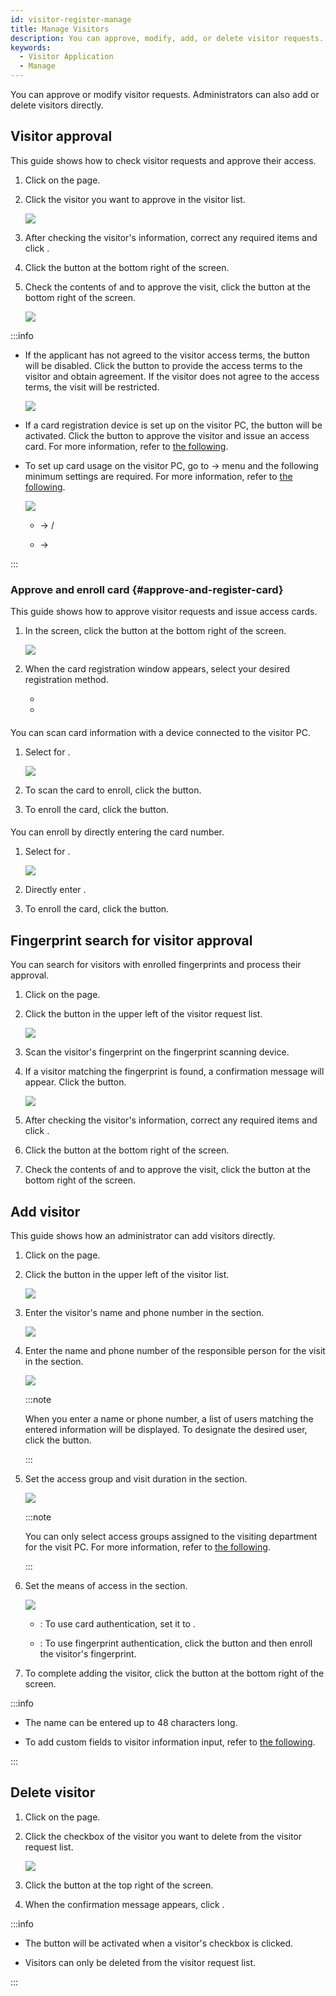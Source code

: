 ```yaml
---
id: visitor-register-manage
title: Manage Visitors
description: You can approve, modify, add, or delete visitor requests.
keywords:
  - Visitor Application
  - Manage
---
```


You can approve or modify visitor requests. Administrators can also add or delete visitors directly.

## Visitor approval

This guide shows how to check visitor requests and approve their access.

1. Click <Cmd sid='shell.header.visitor' /> on the <Cmd sid='shell.header.launcher' /> page.

2. Click the visitor you want to approve in the visitor list.

   <Image src='/img/biostarx-visitor-register-lists.png' />

3. After checking the visitor's information, correct any required items and click <Cmd sid='common.edit' product='2' />.

4. Click the <Cmd sid='visitor.status.checkIn' product='2' /> button at the bottom right of the screen.

5. Check the contents of <Cmd sid='visitor.visitRegisterInfo' product='2' /> and to approve the visit, click the <Cmd sid='button.checkin' product='2' /> button at the bottom right of the screen.

   <Image src='/img/biostarx-visitor-register-item-approved.png' />

:::info

* If the applicant has not agreed to the visitor access terms, the <Cmd sid='button.checkin' product='2' /> button will be disabled. Click the <Cmd sid='visitor.term.watch' product='2' /> button to provide the access terms to the visitor and obtain agreement. If the visitor does not agree to the access terms, the visit will be restricted.

  <Image src='/img/visitor-register-manage-view-term.png' />

* If a card registration device is set up on the visitor PC, the <Cmd sid='visitor.button.approveAndRegisterCard' product='2' /> button will be activated. Click the <Cmd sid='visitor.button.approveAndRegisterCard' product='2' /> button to approve the visitor and issue an access card. For more information, refer to [the following](#approve-and-register-card).

* To set up card usage on the visitor PC, go to <Cmd sid='shell.header.setting' /> → <Cmd sid='shell.header.visitor' /> menu and the following minimum settings are required. For more information, refer to [the following](settings-visitor#settings-visitor).

  <Image src='/img/biostarx-visitor-settings-use-card.png' />

  * <Cmd sid='visitor.site' product='2' /> <Cmd sid='common.setting' product='2' /> → <Cmd sid='common.card' product='2' /> <Cmd sid='common.use' product='2' /> / <Cmd sid='user.cardType' product='2' />

  * <Cmd sid='visitor.pc.management' product='2' /> <Cmd sid='visitor.pc.setting' product='2' /> → <Cmd sid='common.card' product='2' /> <Cmd sid='setting.server.enrollment_device.device_name' product='2' />

:::

### Approve and enroll card {#approve-and-register-card}

This guide shows how to approve visitor requests and issue access cards. 

1. In the <Cmd sid='visitor.visitRegisterInfo' product='2' /> screen, click the <Cmd sid='visitor.button.approveAndRegisterCard' product='2' /> button at the bottom right of the screen.

   <Image src='/img/biostarx-visitor-register-item-approved-card.png' />

2. When the card registration window appears, select your desired registration method.

   * <Cmd sid='common.registerByCardReader' product='2' />

   * <Cmd sid='common.enterManually' product='2' />

#### <Cmd sid='common.registerByCardReader' product='2' className='normal' />

You can scan card information with a device connected to the visitor PC.

1. Select <Cmd sid='common.registerByCardReader' product='2' /> for <Cmd sid='common.registrationOption' product='2' />.

   <Image src='/img/biostarx-visitor-register-item-approved-card-reader.png' />

2. To scan the card to enroll, click the <Cmd sid='common.readCard' product='2' /> button.

3. To enroll the card, click the <Cmd sid='button.enroll' product='2' /> button.

#### <Cmd sid='common.enterManually' product='2' className='normal' />

You can enroll by directly entering the card number.

1. Select <Cmd sid='common.enterManually' product='2' /> for <Cmd sid='common.registrationOption' product='2' />.

   <Image src='/img/biostarx-visitor-register-item-approved-card-manual.png' />

2. Directly enter <Cmd sid='user.cardId' product='2' />.

3. To enroll the card, click the <Cmd sid='button.enroll' product='2' /> button.

## Fingerprint search for visitor approval

You can search for visitors with enrolled fingerprints and process their approval.

1. Click <Cmd sid='shell.header.visitor' /> on the <Cmd sid='shell.header.launcher' /> page.

2. Click the <Cmd sid='visitor.button.searchVisitorByFingerprint' product='2' /> button in the upper left of the visitor request list.

   <Image src='/img/biostarx-visitor-list-search-fingerprint.png' />

3. Scan the visitor's fingerprint on the fingerprint scanning device.

4. If a visitor matching the fingerprint is found, a confirmation message will appear. Click the <Cmd sid='visitor.button.registerInformation' product='2' /> button.

   <Image src='/img/biostarx-visitor-list-search-fingerprint-confirm.png' />

5. After checking the visitor's information, correct any required items and click <Cmd sid='common.edit' product='2' />.

6. Click the <Cmd sid='visitor.status.checkIn' product='2' /> button at the bottom right of the screen.

7. Check the contents of <Cmd sid='visitor.visitRegisterInfo' product='2' /> and to approve the visit, click the <Cmd sid='button.checkin' product='2' /> button at the bottom right of the screen.

## Add visitor

This guide shows how an administrator can add visitors directly.

1. Click <Cmd sid='shell.header.visitor' /> on the <Cmd sid='shell.header.launcher' /> page.

2. Click the <IcAdd /> <Cmd sid='button.func.addVisitor' product='2' /> button in the upper left of the visitor list.

   <Image src='/img/biostarx-visitor-register-lists-add.png' />

3. Enter the visitor's name and phone number in the <Cmd sid='common.visitor' product='2' /> section.

   <Image src='/img/biostarx-visitor-register-lists-add-visitor-info.png' />

4. Enter the name and phone number of the responsible person for the visit in the <Cmd sid='visitor.host' product='2' /> section.

   <Image src='/img/biostarx-visitor-register-lists-add-admin-info.png' />

   :::note

   When you enter a name or phone number, a list of users matching the entered information will be displayed. To designate the desired user, click the <Cmd sid='button.choose' product='2' /> button.

   :::

5. Set the access group and visit duration in the <Cmd sid='visitor.accessInfo' product='2' /> section.

   <Image src='/img/biostarx-visitor-register-lists-add-access-info.png' />

   :::note

   You can only select access groups assigned to the visiting department for the visit PC. For more information, refer to [the following](settings-visitor#settings-visitor-site).

   :::

6. Set the means of access in the <Cmd sid='common.credential' product='2' /> section.

   <Image src='/img/biostarx-visitor-register-lists-add-credential.png' />

   * <Cmd sid='common.card' product='2' />: To use card authentication, set it to <Cmd sid='visitor.request' product='2' />.

   * <Cmd sid='common.fingerPrint' product='2' />: To use fingerprint authentication, click the <Cmd sid='button.addFingerprint' product='2' /> button and then enroll the visitor's fingerprint.

7. To complete adding the visitor, click the <Cmd sid='button.register' product='2' /> button at the bottom right of the screen.

:::info

* The name can be entered up to 48 characters long.

* To add custom fields to visitor information input, refer to [the following](settings-visitor#settings-visitor-custom-field).

:::

## Delete visitor

1. Click <Cmd sid='shell.header.visitor' /> on the <Cmd sid='shell.header.launcher' /> page.

2. Click the checkbox of the visitor you want to delete from the visitor request list.

   <Image src='/img/biostarx-visitor-register-lists-remove-visitor.png' />

3. Click the <Cmd sid='button.func.deleteVisitor' product='2' /> button at the top right of the screen.

4. When the confirmation message appears, click <Cmd sid='button.yes' product='2' />.

:::info

* The <Cmd sid='button.func.deleteVisitor' product='2' /> button will be activated when a visitor's checkbox is clicked.

* Visitors can only be deleted from the visitor request list.

:::

